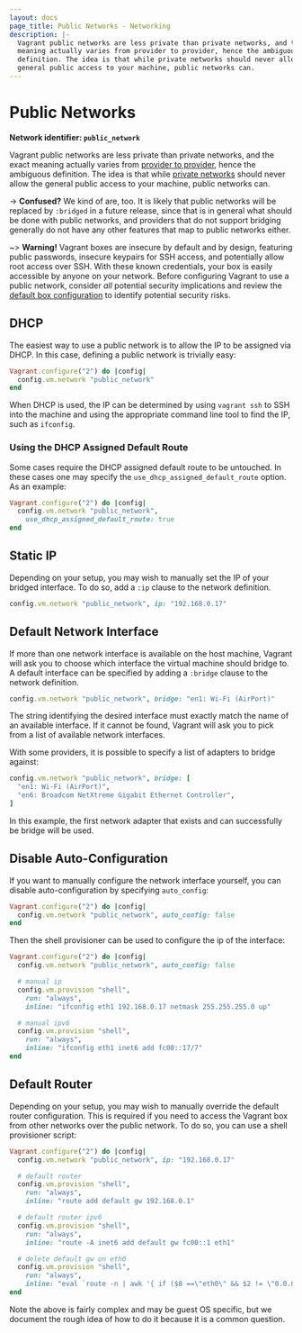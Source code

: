 ```yaml
---
layout: docs
page_title: Public Networks - Networking
description: |-
  Vagrant public networks are less private than private networks, and the exact
  meaning actually varies from provider to provider, hence the ambiguous
  definition. The idea is that while private networks should never allow the
  general public access to your machine, public networks can.
---
```


# Public Networks

**Network identifier: `public_network`**

Vagrant public networks are less private than private networks, and the exact
meaning actually varies from [provider to provider](/docs/providers/),
hence the ambiguous definition. The idea is that while
[private networks](/docs/networking/private_network) should never allow the
general public access to your machine, public networks can.

-> **Confused?** We kind of are, too. It is likely that public
networks will be replaced by `:bridged` in a future release, since
that is in general what should be done with public networks, and providers
that do not support bridging generally do not have any other features that map
to public networks either.

~> **Warning!** Vagrant boxes are insecure by default
and by design, featuring public passwords, insecure keypairs
for SSH access, and potentially allow root access over SSH. With
these known credentials, your box is easily accessible by anyone on
your network. Before configuring Vagrant to use a public network,
consider _all_ potential security implications
and review the [default box configuration](/docs/boxes/base) to identify potential security risks.

## DHCP

The easiest way to use a public network is to allow the IP to be assigned
via DHCP. In this case, defining a public network is trivially easy:

```ruby
Vagrant.configure("2") do |config|
  config.vm.network "public_network"
end
```

When DHCP is used, the IP can be determined by using `vagrant ssh` to
SSH into the machine and using the appropriate command line tool to find
the IP, such as `ifconfig`.

### Using the DHCP Assigned Default Route

Some cases require the DHCP assigned default route to be untouched. In these cases one
may specify the `use_dhcp_assigned_default_route` option. As an example:

```ruby
Vagrant.configure("2") do |config|
  config.vm.network "public_network",
    use_dhcp_assigned_default_route: true
end
```

## Static IP

Depending on your setup, you may wish to manually set the IP of your
bridged interface. To do so, add a `:ip` clause to the network definition.

```ruby
config.vm.network "public_network", ip: "192.168.0.17"
```

## Default Network Interface

If more than one network interface is available on the host machine, Vagrant will
ask you to choose which interface the virtual machine should bridge to. A default
interface can be specified by adding a `:bridge` clause to the network definition.

```ruby
config.vm.network "public_network", bridge: "en1: Wi-Fi (AirPort)"
```

The string identifying the desired interface must exactly match the name of an
available interface. If it cannot be found, Vagrant will ask you to pick
from a list of available network interfaces.

With some providers, it is possible to specify a list of adapters to bridge
against:

```ruby
config.vm.network "public_network", bridge: [
  "en1: Wi-Fi (AirPort)",
  "en6: Broadcom NetXtreme Gigabit Ethernet Controller",
]
```

In this example, the first network adapter that exists and can successfully be
bridge will be used.

## Disable Auto-Configuration

If you want to manually configure the network interface yourself, you
can disable auto-configuration by specifying `auto_config`:

```ruby
Vagrant.configure("2") do |config|
  config.vm.network "public_network", auto_config: false
end
```

Then the shell provisioner can be used to configure the ip of the interface:

```ruby
Vagrant.configure("2") do |config|
  config.vm.network "public_network", auto_config: false

  # manual ip
  config.vm.provision "shell",
    run: "always",
    inline: "ifconfig eth1 192.168.0.17 netmask 255.255.255.0 up"

  # manual ipv6
  config.vm.provision "shell",
    run: "always",
    inline: "ifconfig eth1 inet6 add fc00::17/7"
end
```

## Default Router

Depending on your setup, you may wish to manually override the default
router configuration. This is required if you need to access the Vagrant box from
other networks over the public network. To do so, you can use a shell
provisioner script:

```ruby
Vagrant.configure("2") do |config|
  config.vm.network "public_network", ip: "192.168.0.17"

  # default router
  config.vm.provision "shell",
    run: "always",
    inline: "route add default gw 192.168.0.1"

  # default router ipv6
  config.vm.provision "shell",
    run: "always",
    inline: "route -A inet6 add default gw fc00::1 eth1"

  # delete default gw on eth0
  config.vm.provision "shell",
    run: "always",
    inline: "eval `route -n | awk '{ if ($8 ==\"eth0\" && $2 != \"0.0.0.0\") print \"route del default gw \" $2; }'`"
end
```

Note the above is fairly complex and may be guest OS specific, but we
document the rough idea of how to do it because it is a common question.
